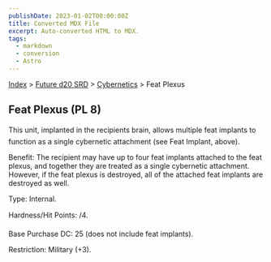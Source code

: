 ```yaml
---
publishDate: 2023-01-02T00:00:00Z
title: Converted MDX File
excerpt: Auto-converted HTML to MDX.
tags:
  - markdown
  - conversion
  - Astro
---
```


[Index](-index) > [Future d20 SRD](future-d20-srd-index) > [Cybernetics](future-d20-srd-cybernetics-index) > Feat Plexus

## Feat Plexus (PL 8)

This unit, implanted in the recipients brain, allows multiple feat implants to function as a single cybernetic attachment (see Feat Implant, above).

Benefit: The recipient may have up to four feat implants attached to the feat plexus, and together they are treated as a single cybernetic attachment. However, if the feat plexus is destroyed, all of the attached feat implants are destroyed as well.

Type: Internal.

Hardness/Hit Points: /4.

Base Purchase DC: 25 (does not include feat implants).

Restriction: Military (+3).
